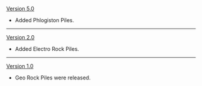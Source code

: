 {{Change History/Header}}
[[Version 5.0]]
* Added Phlogiston Piles.
----
[[Version 2.0]]
* Added Electro Rock Piles.
----
[[Version 1.0]]
* Geo Rock Piles were released.